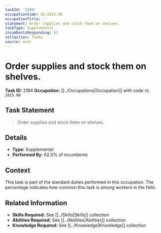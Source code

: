 ```yaml
---
taskId: '2194'
occupationCode: 35-2015.00
occupationTitle: ''
statement: Order supplies and stock them on shelves.
taskType: Supplemental
incumbentsResponding: 62
collection: Tasks
source: onet
---
```

# Order supplies and stock them on shelves.

**Task ID:** 2194
**Occupation:** [[../Occupations|Occupation]] with code `35-2015.00`

## Task Statement

> Order supplies and stock them on shelves.

## Details

- **Type:** Supplemental
- **Performed By:** 62.0% of incumbents

## Context

This task is part of the standard duties performed in this occupation. The percentage indicates how common this task is among workers in the field.

## Related Information

- **Skills Required:** See [[../Skills|Skills]] collection
- **Abilities Required:** See [[../Abilities|Abilities]] collection
- **Knowledge Required:** See [[../Knowledge|Knowledge]] collection
